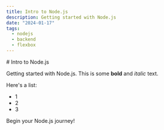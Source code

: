 ```yaml
---
title: Intro to Node.js
description: Getting started with Node.js
date: "2024-01-17"
tags:
  - nodejs
  - backend
  - flexbox
---
```

<div className="prose dark:prose-invert">
# Intro to Node.js

Getting started with Node.js. This is some **bold** and _italic_ text. 

Here's a list:
- 1
- 2
- 3

Begin your Node.js journey!
</div>